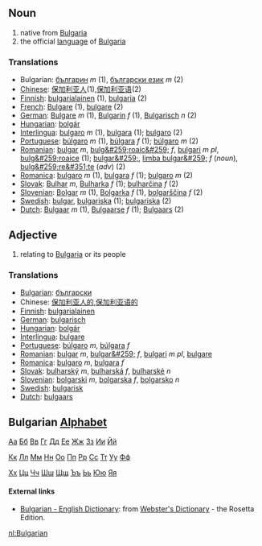 ==Noun==
# native from [[Bulgaria]]
# the official [[language]] of [[Bulgaria]]

===Translations===
*Bulgarian: [[българин]] ''m'' (1), [[български език]] ''m'' (2)
*[[Chinese]]: [[保加利亚人]](1),[[保加利亚语]](2)
*[[Finnish]]: [[bulgarialainen]] (1), [[bulgaria]] (2)
*[[French]]: [[Bulgare]] (1), [[bulgare]] (2)
*[[German]]: [[Bulgare]] ''m'' (1), [[Bulgarin]] ''f'' (1), [[Bulgarisch]] ''n'' (2)
*[[Hungarian]]: [[bolgár]]
*[[Interlingua]]: [[bulgaro]] ''m'' (1), [[bulgara]] (1); [[bulgaro]] (2)
*[[Portuguese]]: [[búlgaro]] ''m'' (1), [[búlgara]] ''f'' (1); [[búlgaro]] ''m'' (2)
*[[Romanian]]: [[bulgar]] ''m'', [[bulg&#259;roaic&#259;]] ''f'', [[bulgari]] ''m pl'', [[bulg&#259;roaice]] (1); [[bulgar&#259;]], [[limba bulgar&#259;]] ''f'' (''noun''), [[bulg&#259;re&#351;te]] (''adv'') (2)
*[[Romanica]]: [[bulgaro]] ''m'' (1), [[bulgara]] ''f'' (1); [[bulgaro]] ''m'' (2)
*[[Slovak]]: [[Bulhar]] ''m'', [[Bulharka]] ''f'' (1); [[bulharčina]] ''f'' (2)
*[[Slovenian]]: [[Bolgar]] ''m'' (1), [[Bolgarka]] ''f'' (1), [[bolgarščina]] ''f'' (2)
*[[Swedish]]: [[bulgar]], [[bulgariska]] (1); [[bulgariska]] (2)
*[[Dutch]]: [[Bulgaar]] ''m'' (1), [[Bulgaarse]] ''f'' (1); [[Bulgaars]] (2)

==Adjective==
# relating to [[Bulgaria]] or its people

===Translations===
*[[Bulgarian]]: [[български]]
*Chinese: [[保加利亚人的]],[[保加利亚语的]]
*[[Finnish]]: [[bulgarialainen]]
*[[German]]: [[bulgarisch]]
*[[Hungarian]]: [[bolgár]]
*[[Interlingua]]: [[bulgare]]
*[[Portuguese]]: [[búlgaro]] ''m'', [[búlgara]] ''f''
*[[Romanian]]: [[bulgar]] ''m'', [[bulgar&#259;]] ''f'', [[bulgari]] ''m pl'', [[bulgare]]
*[[Romanica]]: [[bulgaro]] ''m'', [[bulgara]] ''f''
*[[Slovak]]: [[bulharský]] ''m'', [[bulharská]] ''f'', [[bulharské]] ''n''
*[[Slovenian]]: [[bolgarski]] ''m'', [[bolgarska]] ''f'', [[bolgarsko]] ''n''
*[[Swedish]]: [[bulgarisk]]
*[[Dutch]]: [[bulgaars]]

==Bulgarian [[Alphabet]]==

[[А|Аа]] [[Б|Бб]] [[В|Вв]] [[Г|Гг]] [[Д|Дд]] [[Е|Ее]] [[Ж|Жж]] [[З|Зз]] [[И|Ии]] [[Й|Йй]]

[[К|Кк]] [[Л|Лл]] [[М|Мм]] [[Н|Нн]] [[О|Оо]] [[П|Пп]] [[Р|Рр]] [[С|Сс]] [[Т|Тт]] [[У|Уу]] [[Ф|Фф]]

[[Х|Хх]] [[Ц|Цц]] [[Ч|Чч]] [[Ш|Шш]] [[Щ|Щщ]] [[Ъ|Ъъ]] [[Ь|Ьь]] [[Ю|Юю]] [[Я|Яя]]

==== External links====
*[http://www.websters-online-dictionary.org/definition/Bulgarian-english/ Bulgarian - English Dictionary]: from [http://www.websters-online-dictionary.org/ Webster's Dictionary] - the Rosetta Edition.

[[nl:Bulgarian]]